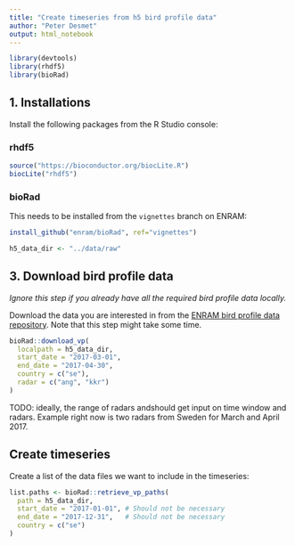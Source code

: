 ```yaml
---
title: "Create timeseries from h5 bird profile data"
author: "Peter Desmet"
output: html_notebook
---
```


```r
library(devtools)
library(rhdf5)
library(bioRad)
```

## 1. Installations

Install the following packages from the R Studio console:

### rhdf5

```r
source("https://bioconductor.org/biocLite.R")
biocLite("rhdf5")
```

### bioRad

This needs to be installed from the `vignettes` branch on ENRAM:

```r
install_github("enram/bioRad", ref="vignettes")
```

```r
h5_data_dir <- "../data/raw"
```

## 3. Download bird profile data

_Ignore this step if you already have all the required bird profile data locally._

Download the data you are interested in from the [ENRAM bird profile data repository](http://enram.github.io/data-repository). Note that this step might take some time.

```r
bioRad::download_vp(
  localpath = h5_data_dir,
  start_date = "2017-03-01",
  end_date = "2017-04-30",
  country = c("se"),
  radar = c("ang", "kkr")
)
```

TODO: ideally, the range of radars andshould get input on time window and radars. Example right now is two radars from Sweden for March and April 2017.

## Create timeseries

Create a list of the data files we want to include in the timeseries:

```r
list.paths <- bioRad::retrieve_vp_paths(
  path = h5_data_dir,
  start_date = "2017-01-01", # Should not be necessary
  end_date = "2017-12-31",   # Should not be necessary
  country = c("se")
)
```
